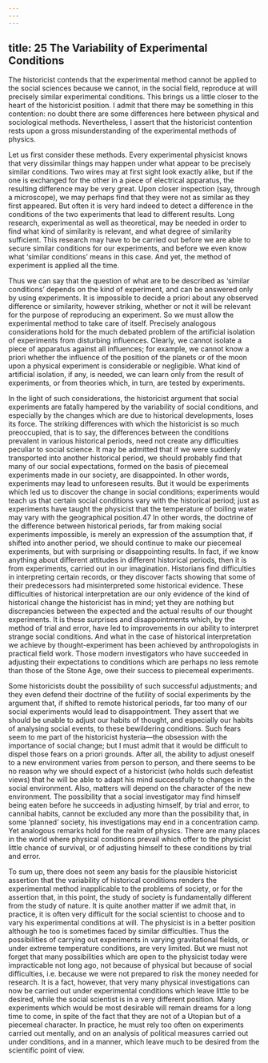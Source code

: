 ```yaml
---
---
---
```

title: 25 The Variability of Experimental Conditions
---




The historicist contends that the experimental method cannot be applied to the social sciences because we cannot, in the social field, reproduce at will precisely similar experimental conditions. This brings us a little closer to the heart of the historicist position. I admit that there may be something in this contention: no doubt there are some differences here between physical and sociological methods. Nevertheless, I assert that the historicist contention rests upon a gross misunderstanding of the experimental methods of physics.

Let us first consider these methods. Every experimental physicist knows that very dissimilar things may happen under what appear to be precisely similar conditions. Two wires may at first sight look exactly alike, but if the one is exchanged for the other in a piece of electrical apparatus, the resulting difference may be very great. Upon closer inspection (say, through a microscope), we may perhaps find that they were not as similar as they first appeared. But often it is very hard indeed to detect a difference in the conditions of the two experiments that lead to different results. Long research, experimental as well as theoretical, may be needed in order to find what kind of similarity is relevant, and what degree of similarity sufficient. This research may have to be carried out before we are able to secure similar conditions for our experiments, and before we even know what ‘similar conditions’ means in this case. And yet, the method of experiment is applied all the time.

Thus we can say that the question of what are to be described as ‘similar conditions’ depends on the kind of experiment, and can be answered only by using experiments. It is impossible to decide a priori about any observed difference or similarity, however striking, whether or not it will be relevant for the purpose of reproducing an experiment. So we must allow the experimental method to take care of itself. Precisely analogous considerations hold for the much debated problem of the artificial isolation of experiments from disturbing influences. Clearly, we cannot isolate a piece of apparatus against all influences; for example, we cannot know a priori whether the influence of the position of the planets or of the moon upon a physical experiment is considerable or negligible. What kind of artificial isolation, if any, is needed, we can learn only from the result of experiments, or from theories which, in turn, are tested by experiments.

In the light of such considerations, the historicist argument that social experiments are fatally hampered by the variability of social conditions, and especially by the changes which are due to historical developments, loses its force. The striking differences with which the historicist is so much preoccupied, that is to say, the differences between the conditions prevalent in various historical periods, need not create any difficulties peculiar to social science. It may be admitted that if we were suddenly transported into another historical period, we should probably find that many of our social expectations, formed on the basis of piecemeal experiments made in our society, are disappointed. In other words, experiments may lead to unforeseen results. But it would be experiments which led us to discover the change in social conditions; experiments would teach us that certain social conditions vary with the historical period; just as experiments have taught the physicist that the temperature of boiling water may vary with the geographical position.47 In other words, the doctrine of the difference between historical periods, far from making social experiments impossible, is merely an expression of the assumption that, if shifted into another period, we should continue to make our piecemeal experiments, but with surprising or disappointing results. In fact, if we know anything about different attitudes in different historical periods, then it is from experiments, carried out in our imagination. Historians find difficulties in interpreting certain records, or they discover facts showing that some of their predecessors had misinterpreted some historical evidence. These difficulties of historical interpretation are our only evidence of the kind of historical change the historicist has in mind; yet they are nothing but discrepancies between the expected and the actual results of our thought experiments. It is these surprises and disappointments which, by the method of trial and error, have led to improvements in our ability to interpret strange social conditions. And what in the case of historical interpretation we achieve by thought-experiment has been achieved by anthropologists in practical field work. Those modern investigators who have succeeded in adjusting their expectations to conditions which are perhaps no less remote than those of the Stone Age, owe their success to piecemeal experiments.

Some historicists doubt the possibility of such successful adjustments; and they even defend their doctrine of the futility of social experiments by the argument that, if shifted to remote historical periods, far too many of our social experiments would lead to disappointment. They assert that we should be unable to adjust our habits of thought, and especially our habits of analysing social events, to these bewildering conditions. Such fears seem to me part of the historicist hysteria—the obsession with the importance of social change; but I must admit that it would be difficult to dispel those fears on a priori grounds. After all, the ability to adjust oneself to a new environment varies from person to person, and there seems to be no reason why we should expect of a historicist (who holds such defeatist views) that he will be able to adapt his mind successfully to changes in the social environment. Also, matters will depend on the character of the new environment. The possibility that a social investigator may find himself being eaten before he succeeds in adjusting himself, by trial and error, to cannibal habits, cannot be excluded any more than the possibility that, in some ‘planned’ society, his investigations may end in a concentration camp. Yet analogous remarks hold for the realm of physics. There are many places in the world where physical conditions prevail which offer to the physicist little chance of survival, or of adjusting himself to these conditions by trial and error.

To sum up, there does not seem any basis for the plausible historicist assertion that the variability of historical conditions renders the experimental method inapplicable to the problems of society, or for the assertion that, in this point, the study of society is fundamentally different from the study of nature. It is quite another matter if we admit that, in practice, it is often very difficult for the social scientist to choose and to vary his experimental conditions at will. The physicist is in a better position although he too is sometimes faced by similar difficulties. Thus the possibilities of carrying out experiments in varying gravitational fields, or under extreme temperature conditions, are very limited. But we must not forget that many possibilities which are open to the physicist today were impracticable not long ago, not because of physical but because of social difficulties, i.e. because we were not prepared to risk the money needed for research. It is a fact, however, that very many physical investigations can now be carried out under experimental conditions which leave little to be desired, while the social scientist is in a very different position. Many experiments which would be most desirable will remain dreams for a long time to come, in spite of the fact that they are not of a Utopian but of a piecemeal character. In practice, he must rely too often on experiments carried out mentally, and on an analysis of political measures carried out under conditions, and in a manner, which leave much to be desired from the scientific point of view.